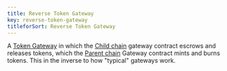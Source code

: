 ```yaml
---
title: Reverse Token Gateway
key: reverse-token-gateway
titleforSort: Reverse Token Gateway
---
```


A [Token Gateway](/intro/glossary#token-gateway) in which the [Child chain](/intro/glossary#child-chain) gateway contract escrows and releases tokens, which the [Parent chain](/intro/glossary#parent-chain) Gateway contract mints and burns tokens. This in the inverse to how "typical" gateways work.
